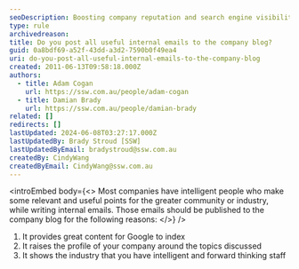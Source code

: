 ```yaml
---
seoDescription: Boosting company reputation and search engine visibility by publishing useful internal emails on the company blog, highlighting intelligent staff insights.
type: rule
archivedreason:
title: Do you post all useful internal emails to the company blog?
guid: 0a8bdf69-a52f-43dd-a3d2-7590b0f49ea4
uri: do-you-post-all-useful-internal-emails-to-the-company-blog
created: 2011-06-13T09:58:18.000Z
authors:
  - title: Adam Cogan
    url: https://ssw.com.au/people/adam-cogan
  - title: Damian Brady
    url: https://ssw.com.au/people/damian-brady
related: []
redirects: []
lastUpdated: 2024-06-08T03:27:17.000Z
lastUpdatedBy: Brady Stroud [SSW]
lastUpdatedByEmail: bradystroud@ssw.com.au
createdBy: CindyWang
createdByEmail: CindyWang@ssw.com.au
---
```


<introEmbed
  body={<>
Most companies have intelligent people who make some relevant and useful points for the greater community or industry, while writing internal emails. Those emails should be published to the company blog for the following reasons:
  </>}
/>
1. It provides great content for Google to index
2. It raises the profile of your company around the topics discussed
3. It shows the industry that you have intelligent and forward thinking staff
